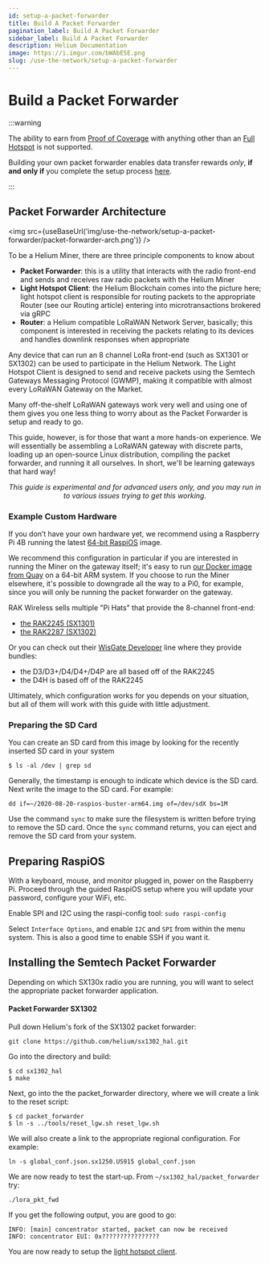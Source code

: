 ```yaml
---
id: setup-a-packet-forwarder
title: Build A Packet Forwarder
pagination_label: Build A Packet Forwarder
sidebar_label: Build A Packet Forwarder
description: Helium Documentation
image: https://i.imgur.com/bWAbESE.png
slug: /use-the-network/setup-a-packet-forwarder
---
```


# Build a Packet Forwarder


:::warning

The ability to earn from [Proof of Coverage](https://docs.helium.com/blockchain/proof-of-coverage)
with anything other than an [Full Hotspot](/mine-hnt/full-hotspots) is not supported.

Building your own packet forwarder enables data transfer rewards _only_, **if and only if** you
complete the setup process [here](/mine-hnt/data-only-hotspots).

:::

## Packet Forwarder Architecture

<img src={useBaseUrl('img/use-the-network/setup-a-packet-forwarder/packet-forwarder-arch.png')} />

To be a Helium Miner, there are three principle components to know about

- **Packet Forwarder**: this is a utility that interacts with the radio front-end and sends and
  receives raw radio packets with the Helium Miner
- **Light Hotspot Client**: the Helium Blockchain comes into the picture here; light hotspot client
  is responsible for routing packets to the appropriate Router (see our Routing article) entering
  into microtransactions brokered via gRPC
- **Router**: a Helium compatible LoRaWAN Network Server, basically; this component is interested in
  receiving the packets relating to its devices and handles downlink responses when appropriate

Any device that can run an 8 channel LoRa front-end (such as SX1301 or SX1302) can be used to
participate in the Helium Network. The Light Hotspot Client is designed to send and receive packets
using the Semtech Gateways Messaging Protocol (GWMP), making it compatible with almost every LoRaWAN
Gateway on the Market.

Many off-the-shelf LoRaWAN gateways work very well and using one of them gives you one less thing to
worry about as the Packet Forwarder is setup and ready to go.

This guide, however, is for those that want a more hands-on experience. We will essentially be
assembling a LoRaWAN gateway with discrete parts, loading up an open-source Linux distribution,
compiling the packet forwarder, and running it all ourselves. In short, we'll be learning gateways
that hard way!

<center>
  <i>
    This guide is experimental and for advanced users only, and you may run in to various issues
    trying to get this working.
  </i>
</center>

### Example Custom Hardware

If you don’t have your own hardware yet, we recommend using a Raspberry Pi 4B running the latest
[64-bit RaspiOS](https://downloads.raspberrypi.org/raspios_arm64/images/) image.

We recommend this configuration in particular if you are interested in running the Miner on the
gateway itself; it's easy to run
[our Docker image from Quay](https://quay.io/repository/team-helium/miner) on a 64-bit ARM system.
If you choose to run the Miner elsewhere, it's possible to downgrade all the way to a Pi0, for
example, since you will only be running the packet forwarder on the gateway.

RAK Wireless sells multiple "Pi Hats" that provide the 8-channel front-end:

- [the RAK2245 (SX1301)](https://store.rakwireless.com/products/rak2245-pi-hat?variant=22914482733156)
- [the RAK2287 (SX1302)](https://store.rakwireless.com/collections/wislink-lpwan/products/rak2287-lpwan-gateway-concentrator-module?variant=34533841535134)

Or you can check out their
[WisGate Developer](https://store.rakwireless.com/collections/wisgate-developer) line where they
provide bundles:

- the D3/D3+/D4/D4+/D4P are all based off of the RAK2245
- the D4H is based off of the RAK2245

Ultimately, which configuration works for you depends on your situation, but all of them will work
with this guide with little adjustment.

### Preparing the SD Card

You can create an SD card from this image by looking for the recently inserted SD card in your
system

```
$ ls -al /dev | grep sd
```

Generally, the timestamp is enough to indicate which device is the SD card. Next write the image to
the SD card. For example:

```
dd if=~/2020-08-20-raspios-buster-arm64.img of=/dev/sdX bs=1M
```

Use the command `sync` to make sure the filesystem is written before trying to remove the SD card.
Once the `sync` command returns, you can eject and remove the SD card from your system.

## Preparing RaspiOS

With a keyboard, mouse, and monitor plugged in, power on the Raspberry Pi. Proceed through the
guided RaspiOS setup where you will update your password, configure your WiFi, etc.

Enable SPI and I2C using the raspi-config tool: `sudo raspi-config`

Select `Interface Options`, and enable `I2C` and `SPI` from within the menu system. This is also a
good time to enable SSH if you want it.

## Installing the Semtech Packet Forwarder

Depending on which SX130x radio you are running, you will want to select the appropriate packet
forwarder application.

#### Packet Forwarder SX1302

Pull down Helium's fork of the SX1302 packet forwarder:

`git clone https://github.com/helium/sx1302_hal.git`

Go into the directory and build:

```
$ cd sx1302_hal
$ make
```

Next, go into the the packet_forwarder directory, where we will create a link to the reset script:

```
$ cd packet_forwarder
$ ln -s ../tools/reset_lgw.sh reset_lgw.sh
```

We will also create a link to the appropriate regional configuration. For example:

```
ln -s global_conf.json.sx1250.US915 global_conf.json
```

We are now ready to test the start-up. From `~/sx1302_hal/packet_forwarder` try:

```
./lora_pkt_fwd
```

If you get the following output, you are good to go:

```
INFO: [main] concentrator started, packet can now be received
INFO: concentrator EUI: 0x????????????????
```

You are now ready to setup the [light hotspot client](/mine-hnt/light-hotspots).
